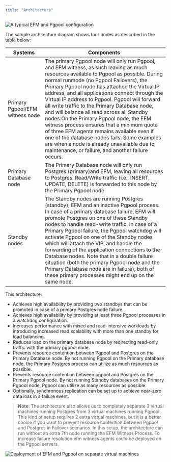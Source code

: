```yaml
---
title: "Architecture"
---
```


<div id="architecture" class="registered_link"></div>


![A typical EFM and Pgpool configuration](images/edb_ha_architecture.png)

The sample architecture diagram shows four nodes as described in the table below:

| **Systems**                     | **Components**                                                                                                                                                                                                                                                                                                                                                                                                                                                                                                                                                                                                                                                                                                             |
|---------------------------------|----------------------------------------------------------------------------------------------------------------------------------------------------------------------------------------------------------------------------------------------------------------------------------------------------------------------------------------------------------------------------------------------------------------------------------------------------------------------------------------------------------------------------------------------------------------------------------------------------------------------------------------------------------------------------------------------------------------------------|
| Primary Pgpool/EFM witness node | The primary Pgpool node will only run Pgpool, and EFM witness, as such leaving as much resources available to Pgpool as possible. During normal runmode (no Pgpool Failovers), the Primary Pgpool node has attached the Virtual IP address, and all applications connect through the Virtual IP address to Pgpool. Pgpool will forward all write traffic to the Primary Database node, and will balance all read across all Standby nodes.On the Primary Pgpool node, the EFM witness process ensures that a minimum quota of three EFM agents remains available even if one of the database nodes fails. Some examples are when a node is already unavailable due to maintenance, or failure, and another failure occurs. |
| Primary Database node           | The Primary Database node will only run Postgres (primary)and EFM, leaving all resources to Postgres. Read/Write traffic (i.e., INSERT, UPDATE, DELETE) is forwarded to this node by the Primary Pgpool node.                                                                                                                                                                                                                                                                                                                                                                                                                                                                                                              |
| Standby nodes                   | The Standby nodes are running Postgres (standby), EFM and an inactive Pgpool process. In case of a primary database failure, EFM will promote Postgres on one of these Standby nodes to handle read-write traffic. In case of a Primary Pgpool failure, the Pgpool watchdog will activate Pgpool on one of the Standby nodes which will attach the VIP, and handle the forwarding of the application connections to the Database nodes. Note that in a double failure situation (both the primary Pgpool node and the Primary Database node are in failure), both of these primary processes might end up on the same node.                                                                                                |

This architecture:

-   Achieves high availability by providing two standbys that can be promoted in case of a primary Postgres node failure.
-   Achieves high availability by providing at least three Pgpool processes in a watchdog configuration.
-   Increases performance with mixed and read-intensive workloads by introducing increased read scalability with more than one standby for load balancing.
-   Reduces load on the primary database node by redirecting read-only traffic with the primary pgpool node.
-   Prevents resource contention between Pgpool and Postgres on the Primary Database node. By not running Pgpool on the Primary database node, the Primary Postgres process can utilize as much resources as possible.
-   Prevents resource contention between pgpool and Postgres on the Primary Pgpool node. By not running Standby databases on the Primary Pgpool node, Pgpool can utilize as many resources as possible.
-   Optionally, synchronous replication can be set up to achieve near-zero data loss in a failure event.

> **Note**: The architecture also allows us to completely separate 3 virtual machines running Postgres from 3 virtual machines running Pgpool. This kind of setup requires 2 extra virtual machines, but it is a better choice if you want to prevent resource contention between Pgpool and Postgres in Failover scenarios. In this setup, the architecture can run without an extra 7th node running the EFM Witness Process. To increase failure resolution efm witness agents could be deployed on the Pgpool servers.


![Deployment of EFM and Pgpool on separate virtual machines](images/edb_ha_architecture_separate_VM.png)
